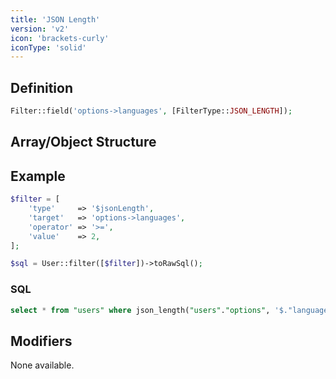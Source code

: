 ```yaml
---
title: 'JSON Length'
version: 'v2'
icon: 'brackets-curly'
iconType: 'solid'
---
```


## Definition
```php
Filter::field('options->languages', [FilterType::JSON_LENGTH]);
```

## Array/Object Structure


<TypeParameterField type="$jsonLength" />


<TargetParameterField />

<ParamField body="operator" type="string,['=', '<', '<=', '>', '>=']" required>
</ParamField>

<ParamField body="value" type="int" required>
</ParamField>

## Example

```php
$filter = [
    'type'     => '$jsonLength',
    'target'   => 'options->languages',
    'operator' => '>=',
    'value'    => 2,
];
```

```php
$sql = User::filter([$filter])->toRawSql();
```

### SQL

```sql
select * from "users" where json_length("users"."options", '$."languages"') >= 2
```

## Modifiers

None available.